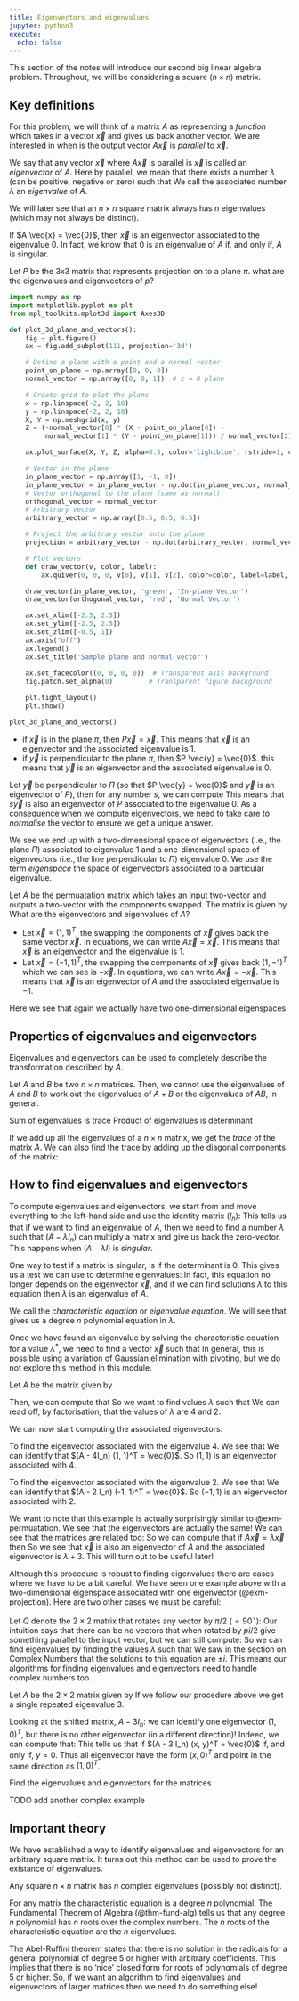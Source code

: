 ```yaml
---
title: Eigenvectors and eigenvalues
jupyter: python3
execute:
  echo: false
---
```


This section of the notes will introduce our second big linear algebra problem. Throughout, we will be considering a square ($n\times n$) matrix.

## Key definitions

For this problem, we will think of a matrix $A$ as representing a *function* which takes in a vector $\vec{x}$ and gives us back another vector.
\begin{equation*}
\vec{x} \mapsto A \vec{x}.
\end{equation*}
We are interested in when is the output vector $A \vec{x}$ is *parallel* to $\vec{x}$.

::: {#def-evalues}
We say that any vector $\vec{x}$ where $A \vec{x}$ is parallel is $\vec{x}$ is called an *eigenvector* of $A$.
Here by parallel, we mean that there exists a number $\lambda$ (can be positive, negative or zero) such that
\begin{equation}
\label{eq:evalues}
A \vec{x} = \lambda \vec{x}.
\end{equation}
We call the associated number $\lambda$ an *eigenvalue* of $A$.

We will later see that an $n \times n$ square matrix always has $n$ eigenvalues (which may not always be distinct).
:::

If $A \vec{x} = \vec{0}$, then $\vec{x}$ is an eigenvector associated to the eigenvalue $0$.
In fact, we know that $0$ is an eigenvalue of $A$ if, and only if, $A$ is singular.

::: {#exm-projection}
Let $P$ be the 3x3 matrix that represents projection on to a plane $\pi$. what are the eigenvalues and eigenvectors of $p$?

```python
import numpy as np
import matplotlib.pyplot as plt
from mpl_toolkits.mplot3d import Axes3D

def plot_3d_plane_and_vectors():
    fig = plt.figure()
    ax = fig.add_subplot(111, projection='3d')

    # Define a plane with a point and a normal vector
    point_on_plane = np.array([0, 0, 0])
    normal_vector = np.array([0, 0, 1])  # z = 0 plane

    # Create grid to plot the plane
    x = np.linspace(-2, 2, 10)
    y = np.linspace(-2, 2, 10)
    X, Y = np.meshgrid(x, y)
    Z = (-normal_vector[0] * (X - point_on_plane[0]) -
         normal_vector[1] * (Y - point_on_plane[1])) / normal_vector[2] + point_on_plane[2]

    ax.plot_surface(X, Y, Z, alpha=0.5, color='lightblue', rstride=1, cstride=1, edgecolor='none')

    # Vector in the plane
    in_plane_vector = np.array([1, -1, 0])
    in_plane_vector = in_plane_vector - np.dot(in_plane_vector, normal_vector) * normal_vector
    # Vector orthogonal to the plane (same as normal)
    orthogonal_vector = normal_vector
    # Arbitrary vector
    arbitrary_vector = np.array([0.5, 0.5, 0.5])

    # Project the arbitrary vector onto the plane
    projection = arbitrary_vector - np.dot(arbitrary_vector, normal_vector) * normal_vector

    # Plot vectors
    def draw_vector(v, color, label):
        ax.quiver(0, 0, 0, v[0], v[1], v[2], color=color, label=label, linewidth=2)

    draw_vector(in_plane_vector, 'green', 'In-plane Vector')
    draw_vector(orthogonal_vector, 'red', 'Normal Vector')

    ax.set_xlim([-2.5, 2.5])
    ax.set_ylim([-2.5, 2.5])
    ax.set_zlim([-0.5, 1])
    ax.axis("off")
    ax.legend()
    ax.set_title('Sample plane and normal vector')
    
    ax.set_facecolor((0, 0, 0, 0))  # Transparent axis background
    fig.patch.set_alpha(0)         # Transparent figure background

    plt.tight_layout()
    plt.show()

plot_3d_plane_and_vectors()
```

- if $\vec{x}$ is in the plane $\pi$, then $P \vec{x} = \vec{x}$. This means that $\vec{x}$ is an eigenvector and the associated eigenvalue is $1$.
- if $\vec{y}$ is perpendicular to the plane $\pi$, then $P \vec{y} = \vec{0}$. this means that $\vec{y}$ is an eigenvector and the associated eigenvalue is $0$.

Let $\vec{y}$ be perpendicular to $\Pi$ (so that $P \vec{y} = \vec{0}$ and $\vec{y}$ is an eigenvector of $P$), then for any number $s$, we can compute
\begin{equation*}
P (s \vec{y}) = s P \vec{y} = s \vec{0} = \vec{0}.
\end{equation*}
This means that $s \vec{y}$ is also an eigenvector of $P$ associated to the eigenvalue $0$.
As a consequence when we compute eigenvectors, we need to take care to *normalise* the vector to ensure we get a unique answer.

We see we end up with a two-dimensional space of eigenvectors (i.e., the plane $\Pi$) associated to eigenvalue $1$ and a one-dimensional space of eigenvectors (i.e., the line perpendicular to $\Pi$) eigenvalue $0$. We use the term *eigenspace* the space of eigenvectors associated to a particular eigenvalue.
:::

::: {#exm-permuatation}
Let $A$ be the permuatation matrix which takes an input two-vector and outputs a two-vector with the components swapped. The matrix is given by
\begin{equation*}
A = \begin{pmatrix}
0 & 1 \\ 1 & 0 \\
\end{pmatrix}.
\end{equation*}
What are the eigenvectors and eigenvalues of $A$?

- Let $\vec{x} = (1, 1)^T$, the swapping the components of $\vec{x}$ gives back the same vector $\vec{x}$. In equations, we can write $A \vec{x} = \vec{x}$. This means that $\vec{x}$ is an eigenvector and the eigenvalue is $1$.
- Let $\vec{x} = (-1, 1)^T$, the swapping the components of $\vec{x}$ gives back $(1, -1)^T$ which we can see is $-\vec{x}$. In equations, we can write $A \vec{x} = -\vec{x}$. This means that $\vec{x}$ is an eigenvector of $A$ and the associated eigenvalue is $-1$.

Here we see that again we actually have two one-dimensional eigenspaces.
:::


## Properties of eigenvalues and eigenvectors

Eigenvalues and eigenvectors can be used to completely describe the transformation described by $A$.

Let $A$ and $B$ be two $n \times n$ matrices.
Then, we cannot use the eigenvalues of $A$ and $B$ to work out the eigenvalues of $A + B$ or the eigenvalues of $A B$, in general.

Sum of eigenvalues is trace
Product of eigenvalues is determinant

::: {#rem-trace}
If we add up all the eigenvalues of a $n \times n$ matrix, we get the *trace* of the matrix $A$. We can also find the trace by adding up the diagonal components of the matrix:
\begin{equation*}
\lambda_1 + \cdots + \lambda_n = a_{11} + a_{22} + \cdots + a_{nn} = \mathrm{trace}(A).
\end{equation*}
:::

## How to find eigenvalues and eigenvectors

To compute eigenvalues and eigenvectors, we start from \eqref{eq:evalues} and move everything to the left-hand side and use the identity matrix $(I_n)$:
\begin{equation*}
(A - \lambda I_n) \vec{x} = \vec{0}.
\end{equation*}
This tells us that if we want to find an eigenvalue of $A$, then we need to find a number $\lambda$ such that $(A - \lambda I_n)$ can multiply a matrix and give us back the zero-vector. This happens when $(A - \lambda I)$ is *singular*.

One way to test if a matrix is singular, is if the determinant is 0. This gives us a test we can use to determine eigenvalues:
\begin{equation}
\label{eq:char}
\det( A - \lambda I_n ) = 0.
\end{equation}
In fact, this equation no longer depends on the eigenvector $\vec{x}$, and if we can find solutions $\lambda$ to this equation then $\lambda$ is an eigenvalue of $A$.

We call \eqref{eq:char} the *characteristic equation* or *eigenvalue equation*.
We will see that \eqref{eq:char} gives us a degree $n$ polynomial equation in $\lambda$.

Once we have found an eigenvalue by solving the characteristic equation for a value $\lambda^*$, we need to find a vector $\vec{x}$ such that
\begin{equation*}
(A - \lambda^*) \vec{x} = \vec{0}.
\end{equation*}
In general, this is possible using a variation of Gaussian elimination with pivoting, but we do not explore this method in this module.

::: {#exm-char}
Let $A$ be the matrix given by
\begin{equation*}
A = \begin{pmatrix}
3 & 1 \\ 1 & 3 \\
\end{pmatrix}.
\end{equation*}

Then, we can compute that
\begin{align*}
\det(A - \lambda I_n)
& = \det \begin{pmatrix}
3 - \lambda & 1 \\ 1 & 3 - \lambda
\end{pmatrix} \\
& = (3 - \lambda)(3 - \lambda) - 1 \times 1 \\
& = \lambda^2 + 6 \lambda + 8.
\end{align*}
So we want to find values $\lambda$ such that
\begin{equation*}
\det(A - \lambda I_n) =\lambda^2 + 6 \lambda + 8 = 0.
\end{equation*}
We can read off, by factorisation, that the values of $\lambda$ are $4$ and $2$.

We can now start computing the associated eigenvectors.

To find the eigenvector associated with the eigenvalue $4$. We see that
\begin{equation*}
A - 4 I_n = \begin{pmatrix} -1 & 1 \\ 1 & -1 \end{pmatrix}.
\end{equation*}
We can identify that $(A - 4I_n) (1, 1)^T = \vec{0}$.
So $(1, 1)$ is an eigenvector associated with $4$.

To find the eigenvector associated with the eigenvalue $2$. We see that
\begin{equation*}
A - 2I_n = \begin{pmatrix} 1 & 1 \\ 1 & 1 \end{pmatrix}.
\end{equation*}
We can identify that $(A - 2 I_n) (-1, 1)^T = \vec{0}$.
So $(-1, 1)$ is an eigenvector associated with $2$.
:::

We want to note that this example is actually surprisingly similar to @exm-permuatation. We see that the eigenvectors are actually the same!
We can see that the matrices are related too:
\begin{equation*}
\begin{pmatrix}
0 & 1 \\ 1 & 0 \\
\end{pmatrix}
+ 3 I
=
\begin{pmatrix}
3 & 1 \\ 1 & 3
\end{pmatrix}.
\end{equation*}
So we can compute that if $A \vec{x} = \lambda \vec{x}$ then
\begin{equation*}
(A + 3 I) \vec{x} = \lambda \vec{x} + 3 \vec{x} = (\lambda + 3) \vec{x}.
\end{equation*}
So we see that $\vec{x}$ is also an eigenvector of $A$ and the associated eigenvector is $\lambda + 3$.
This will turn out to be useful later!

Although this procedure is robust to finding eigenvalues there are cases where we have to be a bit careful. We have seen one example above with a two-dimensional eigenspace associated with one eigenvector (@exm-projection). Here are two other cases we must be careful:

::: {#exm-rotation}
Let $Q$ denote the $2 \times 2$ matrix that rotates any vector by $\pi/2$ ($=90^\circ$):
\begin{equation*}
Q = \begin{pmatrix}
0 & -1 \\ 1 & 0
\end{pmatrix}.
\end{equation*}
Our intuition says that there can be no vectors that when rotated by $pi/2$ give something parallel to the input vector, but we can still compute:
\begin{equation*}
\det Q = \det \begin{pmatrix}
-\lambda & -1 \\ 1 & -\lambda
\end{pmatrix}
= \lambda^2 + 1.
\end{equation*}
So we can find eigenvalues by finding the values $\lambda$ such that
\begin{equation*}
\lambda^2 + 1 = 0.
\end{equation*}
We saw in the section on Complex Numbers that the solutions to this equation are $\pm i$.
This means our algorithms for finding eigenvalues and eigenvectors need to handle complex numbers too.
:::

::: {#exm-single-evec}
Let $A$ be the $2 \times 2$ matrix given by
\begin{equation*}
A = \begin{pmatrix}
3 & 1 \\ 0 & 3
\end{pmatrix}.
\end{equation*}
If we follow our procedure above we get a single repeated eigenvalue $3$.

Looking at the shifted matrix, $A - 3 I_n$:
\begin{equation*}
A - 3 I_n = \begin{pmatrix}
0 & 1 \\ 0 & 0
\end{pmatrix}.
\end{equation*}
we can identify one eigenvector $(1, 0)^T$, but there is no other eigenvector (in a different direction)!
Indeed, we can compute that:
\begin{align*}
(A - 3 I_n) \begin{pmatrix}
x \\ y
\end{pmatrix}
= \begin{pmatrix}
0 & 1 \\ 0 & 0 \\
\end{pmatrix}
 \begin{pmatrix}
x \\ y
\end{pmatrix}
=
 \begin{pmatrix}
y \\ 0
\end{pmatrix}.
\end{align*}
This tells us that if $(A - 3 I_n) (x, y)^T = \vec{0}$ if, and only if, $y = 0$. Thus all eigenvector have the form $(x, 0)^T$ and point in the same direction as $(1, 0)^T$.
:::

::: {#exr-char}
Find the eigenvalues and eigenvectors for the matrices

\begin{equation*}
A = \begin{pmatrix} 9 & -2 \\ -2 & 6 \end{pmatrix}.
\end{equation*}

TODO add another complex example
:::

## Important theory

We have established a way to identify eigenvalues and eigenvectors for an arbitrary square matrix. It turns out this method can be used to prove the existance of eigenvalues.

::: {#thm-existence}
Any square $n \times n$ matrix has $n$ complex eigenvalues (possibly not distinct).
:::

::: {.proof}
For any matrix the characteristic equation \eqref{eq:char} is a degree $n$ polynomial. The Fundamental Theorem of Algebra (@thm-fund-alg) tells us that any degree $n$ polynomial has $n$ roots over the complex numbers. The $n$ roots of the characteristic equation are the $n$ eigenvalues.
:::

The Abel-Ruffini theorem states that there is no solution in the radicals for a general polynomial of degree 5 or higher with arbitrary coefficients. This implies that there is no 'nice' closed form for roots of polynomials of degree 5 or higher. So, if we want an algorithm to find eigenvalues and eigenvectors of larger matrices then we need to do something else!


